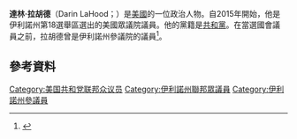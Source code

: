 {{Infobox officeholder
|name          = 達林·拉胡德<br/>Darin LaHood
|image         = Darin LaHood official photo.jpg
|state         = [[伊利諾州|伊利諾州]]
|district      = {{ushr|IL|18|18th}}
|term_start    = 2015年9月10日
|predecessor   = [[阿隆·夏克|阿隆·夏克]]
|state_senate1 = 伊利諾州
|district1     = 37th
|term_start1   = 2011年3月1日
|term_end1     = 2015年9月10日
|predecessor1  = {{link-en|戴爾·里辛格|Dale Risinger}}
|successor1    = {{link-en|查克·韋弗|Chuck Weaver}}
|birth_date    = {{birth date and age|1968|7|5}}
|birth_place   = 美國[[伊利諾州|伊利諾州]][[皮奧里亞_(伊利諾伊州)|皮奧里亞]]
|death_date    = 
|death_place   = 
|party         = [[共和黨_(美國)|共和黨]]
|spouse        = Kristen LaHood
|children      = 3名
|relatives     = [[雷·拉胡德|雷·拉胡德]]（父親）
|education     = {{link-en|洛拉斯學院|Loras College}}（[[文學士|文學士]]）<br/>{{link-en|UIC約翰馬歇爾法學院|UIC John Marshall Law School|芝加哥約翰馬歇爾法學院}}（[[法律博士|法律博士]]）
}}
'''達林·拉胡德'''（Darin LaHood；{{bd|1968年|7月5日}}）是[[美國|美國]]的一位政治人物。自2015年開始，他是伊利諾州第18選舉區選出的美國眾議院議員。他的黨籍是[[共和黨_(美國)|共和黨]]。在當選國會議員之前，拉胡德曾是伊利諾州參議院的議員<ref>{{cite web | title=Illinois General Assembly - Senator Biography | url=http://www.ilga.gov/senate/Senator.asp?MemberID=1800 | publisher=Ilga.gov | accessdate=December 6, 2011}}</ref>。

== 參考資料 ==
{{reflist}}
{{US-poli-bio-stub}}
{{normdaten}}
{{DEFAULTSORT:lahood}}
[[Category:美国共和党联邦众议员|Category:美国共和党联邦众议员]]
[[Category:伊利諾州聯邦眾議員|Category:伊利諾州聯邦眾議員]]
[[Category:伊利諾州參議員|Category:伊利諾州參議員]]
